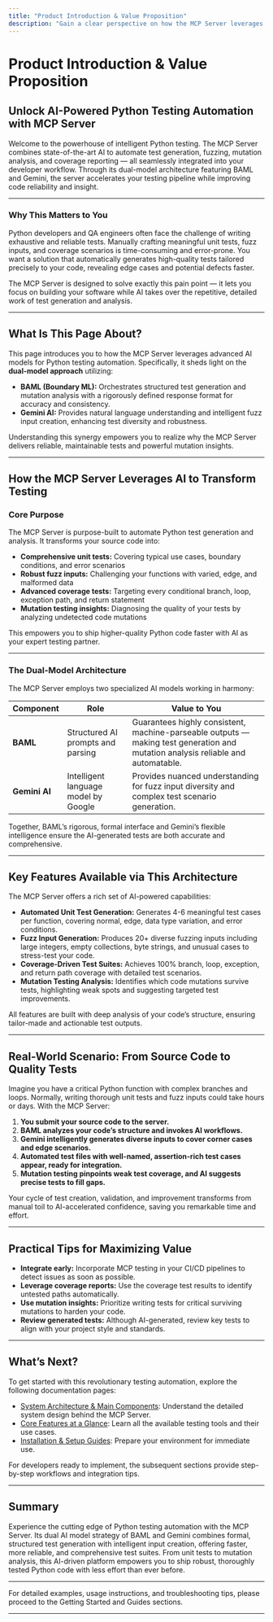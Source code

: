 ```yaml
---
title: "Product Introduction & Value Proposition"
description: "Gain a clear perspective on how the MCP Server leverages AI to automate test generation, fuzzing, mutation analysis, and coverage reporting for Python code. Learn how its dual-model approach (BAML and Gemini) accelerates testing, improves reliability, and integrates seamlessly into developer workflows."
---
```


# Product Introduction & Value Proposition

## Unlock AI-Powered Python Testing Automation with MCP Server

Welcome to the powerhouse of intelligent Python testing. The MCP Server combines state-of-the-art AI to automate test generation, fuzzing, mutation analysis, and coverage reporting — all seamlessly integrated into your developer workflow. Through its dual-model architecture featuring BAML and Gemini, the server accelerates your testing pipeline while improving code reliability and insight.

---

### Why This Matters to You

Python developers and QA engineers often face the challenge of writing exhaustive and reliable tests. Manually crafting meaningful unit tests, fuzz inputs, and coverage scenarios is time-consuming and error-prone. You want a solution that automatically generates high-quality tests tailored precisely to your code, revealing edge cases and potential defects faster.

The MCP Server is designed to solve exactly this pain point — it lets you focus on building your software while AI takes over the repetitive, detailed work of test generation and analysis.

---

## What Is This Page About?

This page introduces you to how the MCP Server leverages advanced AI models for Python testing automation. Specifically, it sheds light on the **dual-model approach** utilizing:

- **BAML (Boundary ML):** Orchestrates structured test generation and mutation analysis with a rigorously defined response format for accuracy and consistency.
- **Gemini AI:** Provides natural language understanding and intelligent fuzz input creation, enhancing test diversity and robustness.

Understanding this synergy empowers you to realize why the MCP Server delivers reliable, maintainable tests and powerful mutation insights.

---

## How the MCP Server Leverages AI to Transform Testing

### Core Purpose

The MCP Server is purpose-built to automate Python test generation and analysis. It transforms your source code into:

- **Comprehensive unit tests:** Covering typical use cases, boundary conditions, and error scenarios
- **Robust fuzz inputs:** Challenging your functions with varied, edge, and malformed data
- **Advanced coverage tests:** Targeting every conditional branch, loop, exception path, and return statement
- **Mutation testing insights:** Diagnosing the quality of your tests by analyzing undetected code mutations

This empowers you to ship higher-quality Python code faster with AI as your expert testing partner.

---

### The Dual-Model Architecture

The MCP Server employs two specialized AI models working in harmony:

| Component      | Role                                  | Value to You                              |
|----------------|-------------------------------------|------------------------------------------|
| **BAML**       | Structured AI prompts and parsing    | Guarantees highly consistent, machine-parseable outputs — making test generation and mutation analysis reliable and automatable.
| **Gemini AI**  | Intelligent language model by Google | Provides nuanced understanding for fuzz input diversity and complex test scenario generation.

Together, BAML’s rigorous, formal interface and Gemini’s flexible intelligence ensure the AI-generated tests are both accurate and comprehensive.

---

## Key Features Available via This Architecture

The MCP Server offers a rich set of AI-powered capabilities:

- **Automated Unit Test Generation:** Generates 4-6 meaningful test cases per function, covering normal, edge, data type variation, and error conditions.
- **Fuzz Input Generation:** Produces 20+ diverse fuzzing inputs including large integers, empty collections, byte strings, and unusual cases to stress-test your code.
- **Coverage-Driven Test Suites:** Achieves 100% branch, loop, exception, and return path coverage with detailed test scenarios.
- **Mutation Testing Analysis:** Identifies which code mutations survive tests, highlighting weak spots and suggesting targeted test improvements.

All features are built with deep analysis of your code’s structure, ensuring tailor-made and actionable test outputs.

---

## Real-World Scenario: From Source Code to Quality Tests

Imagine you have a critical Python function with complex branches and loops. Normally, writing thorough unit tests and fuzz inputs could take hours or days. With the MCP Server:

1. **You submit your source code to the server.**
2. **BAML analyzes your code’s structure and invokes AI workflows.**
3. **Gemini intelligently generates diverse inputs to cover corner cases and edge scenarios.**
4. **Automated test files with well-named, assertion-rich test cases appear, ready for integration.**
5. **Mutation testing pinpoints weak test coverage, and AI suggests precise tests to fill gaps.**

Your cycle of test creation, validation, and improvement transforms from manual toil to AI-accelerated confidence, saving you remarkable time and effort.

---

## Practical Tips for Maximizing Value

- **Integrate early:** Incorporate MCP testing in your CI/CD pipelines to detect issues as soon as possible.
- **Leverage coverage reports:** Use the coverage test results to identify untested paths automatically.
- **Use mutation insights:** Prioritize writing tests for critical surviving mutations to harden your code.
- **Review generated tests:** Although AI-generated, review key tests to align with your project style and standards.

---

## What’s Next?

To get started with this revolutionary testing automation, explore the following documentation pages:

- [System Architecture & Main Components](/overview/product-intro-and-architecture/core-architecture-overview): Understand the detailed system design behind the MCP Server.
- [Core Features at a Glance](/overview/concepts-features-usecases/core-features-overview): Learn all the available testing tools and their use cases.
- [Installation & Setup Guides](/getting-started/setup-prerequisites-installation/installation-steps): Prepare your environment for immediate use.

For developers ready to implement, the subsequent sections provide step-by-step workflows and integration tips.

---

## Summary
Experience the cutting edge of Python testing automation with the MCP Server. Its dual AI model strategy of BAML and Gemini combines formal, structured test generation with intelligent input creation, offering faster, more reliable, and comprehensive test suites. From unit tests to mutation analysis, this AI-driven platform empowers you to ship robust, thoroughly tested Python code with less effort than ever before.


---

<Info>
For detailed examples, usage instructions, and troubleshooting tips, please proceed to the Getting Started and Guides sections.
</Info>


---
